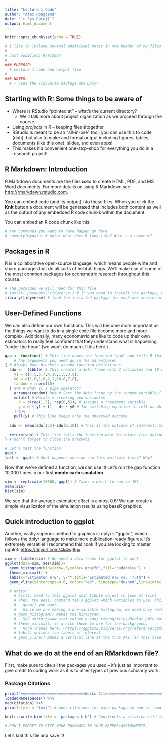 ```yaml
---
title: "Lecture 1 Code"
author: "Alex Hoagland"
date: "`r Sys.Date()`"
output: html_document
---
```


```r
knitr::opts_chunk$set(echo = TRUE)
```

```r
# I like to include several additional notes in the header of my files here:
#
# Last modified: 9/9/2024
#
### PURPOSE:
  # Lecture 1 code and output file
# 
### NOTES:
  # - uses the Tidyverse package and Dplyr
```

## Starting with R: Some things to be aware of

-   Where is RStudio "pointed at" -- what's the current directory?
    -   We'll talk more about project organization as we proceed through the course
-   Using *projects* in R -- keeping files altogether
-   RStudio is meant to be an "all-in-one" tool; you can use this to code (duh), but also to make and format output including figures, tables, documents (like this one), slides, and even apps!
-   This makes it a convenient one-stop-shop for everything you do in a research project!

## R Markdown: Introduction

R Markdown documents are the files used to create HTML, PDF, and MS Word documents. For more details on using R Markdown see <http://rmarkdown.rstudio.com>.

You can embed code (and its output) into these files. When you click the **Knit** button a document will be generated that includes both content as well as the output of any embedded R code chunks within the document.

You can embed an R code chunk like this:

```r
# Any commands you want to have happen go here
# summary(mydata) # note: what does R look like? What's a comment? 
```

## Packages in R

R is a collaborative open-source language, which means people write and share packages that do all sorts of helpful things. We'll make use of some of the most common packages for econometric reserach throughout this course.

```r
# The packages we will need for this file
# install.packages('tidyverse') # if you need to install the package, uncomment this line.
library(tidyverse) # load the installed package for each new session of R
```

## User-Defined Functions

We can also define our own functions. This will become more important as the things we want to do in a single code file become more and more complex. Additionally, many econometricians like to code up their own estimators to really feel confident that they understand what is happening "under the hood" (we won't do much of this here.)

```r
gap <- function() # This line names the function "gap" and tells R that it's a function. 
    # Any arguments you need go in the parentheses
{ # Always have brackets around function definitions
  sdo <-  tibble( # This creates a data frame with 3 variables and 10 observations
    y1 = c(7,5,5,7,4,10,1,5,3,9),
    y0 = c(1,6,1,8,2,1,10,6,7,8),
    random = rnorm(10)
  ) %>% # what si a pipe operator? 
    arrange(random) %>% # Sort the data frame by the random variable (i.e., a random sort)
    mutate( # Mutate = creating new variables
      d = c(rep(1,5), rep(0,5)), # Assigns a treatment variable
      y = d * y1 + (1 - d) * y0 # The switching equation to tell us which outcome we observe
    ) %>%
    pull(y) # This line keeps only the observed outcome
  
  sdo <- mean(sdo[1:5]-sdo[6:10]) # This is the outcome of interest: the estimated ATE based on observed data
  
  return(sdo) # This line tells the function what to return (the outcome we want)
} # Don't forget to close the brackets

# Let's test the function
gap()
test <- gap() # What happens when we run this multiple times? Why?
```

Now that we've defined a function, we can use it! Let's run the gap function 10,000 times in our first **monte carlo simulation**

```r

sim <- replicate(10000, gap()) # Takes a while to run on 10k
mean(sim)
hist(sim)
```

We see that the average estimated effect is almost 0.6! We can create a simple visualization of the simulation results using baseR graphics.

## Quick introduction to ggplot

Another, vastly superior method to graphics is dplyr's "ggplot", which follows the dplyr language to make more publication-ready figures. It's extremely versatile! I recommend this book if you are looking to master ggplot: <https://tinyurl.com/4k4wj8px>

```r
sim <- tibble(sim) # We need a data frame for ggplot to work 
ggplot(data=sim, aes(sim))+
  geom_histogram(binwidth=.3,color='gray70',fill='cadetblue') +
  theme_minimal() + 
  labs(x="Estimated ATE", y="",title="Estimated ATE vs. Truth") + 
  geom_vline(xintercept=0.6, color="red", linetype="dashed",linewidth=1)

  # Notes: 
    # First, need to tell ggplot what tibble object to look at (sim) 
    # Then, the aes() command tells ggplot which variables to use. This depends on the particular 
    #   geom() you want. 
    #   Since we are making a one-variable histogram, we need only reference the variable we have
    # geom_histogram() makes the histogram. 
    #   See <http://www.stat.columbia.edu/~tzheng/files/Rcolor.pdf> for colors in R 
    # theme_minimal() is a nice theme to use for the background. 
    #   More themes here: <https://ggplot2.tidyverse.org/reference/ggtheme.html> 
    # labs() defines the labels of interest 
    # geom_vline() makes a vertical line at the true ATE (in this case, 0.6).
```

## What do we do at the end of an RMarkdown file? 

First, make sure to cite all the packages you used -- it's just as important to give credit to coding work as it is to other types of previous scholarly work. 

### Package Citations
```r
print("=============================Works Cited=============================")
loadedNamespaces() %>%
map(citation) %>%
print(style = "text") # Adds citations for each package to end of .rmd file

knitr::write_bib(file = 'packages.bib') # Constructs a citation file for all packages used in this lecture.

# DON'T FORGET TO CITE YOUR PACKAGES IN YOUR PAPERS/ASSIGNMENTS. 
```
Let's knit this file and save it! 